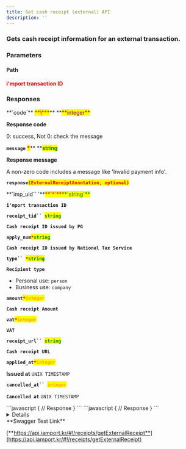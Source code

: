 ```yaml
---
title: Get cash receipt (external) API
description: ''
---
```





### Gets cash receipt information for an external transaction.

<Swagger method="get" path="/receipts/external/{merchant_uid}" baseUrl="https://api.iamport.kr" summary="Gets cash receipt information for an external transaction.">
<SwaggerDescription>


</SwaggerDescription>

### Parameters

#### Path

<SwaggerParameter name="merchant_uid" type="String" required="true">
<mark style="color:red;">

**i'mport transaction ID**

</mark>

</SwaggerParameter>


### Responses

<SwaggerResponse status="200: OK" description="Success">
<Tabs>
<Tab title="ExternalReceiptResponse">
**`code`** <mark style="color:red;">**\***</mark>** **<mark style="color:purple;">**integer**</mark>

**Response code**

0: success, Not 0: check the message



**`message`** <mark style="color:red;">**\***</mark>** **<mark style="color:green;">**string**</mark>

**Response message**

A non-zero code includes a message like 'Invalid payment info'.



**`response`**<mark style="color:red;">**`(ExternalReceiptAnnotation, optional)`**</mark>

</Tab>
</Tabs>

<Tabs>
<Tab title="ExternalReceiptAnnotation">
**`imp_uid`` `**<mark style="color:red;">**`*`**</mark><mark style="color:green;">**`string`**</mark>

**`i'mport transaction ID`**



**`receipt_tid`` `**<mark style="color:green;">**`string`**</mark>

**`Cash receipt ID issued by PG`**



**`apply_num`**<mark style="color:red;">**`*`**</mark><mark style="color:green;">**`string`**</mark>

**`Cash receipt ID issued by National Tax Service`**



**`type`` `**<mark style="color:red;">**`*`**</mark><mark style="color:green;">**`string`**</mark>

**`Recipient type`**

* Personal use: `person`
* Business use: `company`



**`amount`**<mark style="color:red;">**`*`**</mark><mark style="color:orange;">**`integer`**</mark>

**`Cash receipt Amount`**



**`vat`**<mark style="color:red;">**`*`**</mark><mark style="color:orange;">**`integer`**</mark>

**`VAT`**



**`receipt_url`` `**<mark style="color:green;">**`string`**</mark>

**`Cash receipt URL`**



**`applied_at`**<mark style="color:red;">**`*`**</mark><mark style="color:orange;">**`integer`**</mark>

**Issued at** `UNIX TIMESTAMP`



**`cancelled_at`` `**<mark style="color:orange;">**`integer`**</mark>

**`Cancelled at`** `UNIX TIMESTAMP`

</Tab>
</Tabs>

</SwaggerResponse>

<SwaggerResponse status="401: Unauthorized" description="Missing or invalid access token">
```javascript
{
    // Response
}
```

</SwaggerResponse>

<SwaggerResponse status="404: Not Found" description="Result not found">
```javascript
{
    // Response
}
```

</SwaggerResponse>

</Swagger>

<Details>
<p slot="summary">Response Model Schema</p>

```
{
  "code": 0,
  "message": "string",
  "response": {
    "merchant_uid": "string",
    "receipt_tid": "string",
    "apply_num": "string",
    "type": "person",
    "amount": 0,
    "vat": 0,
    "receipt_url": "string",
    "applied_at": 0,
    "cancelled_at": 0
  }
}
```

</Details>

<Hint style="success">
**Swagger Test Link**

[**https://api.iamport.kr/#!/receipts/getExternalReceipt**](https://api.iamport.kr/#!/receipts/getExternalReceipt)

</Hint>
